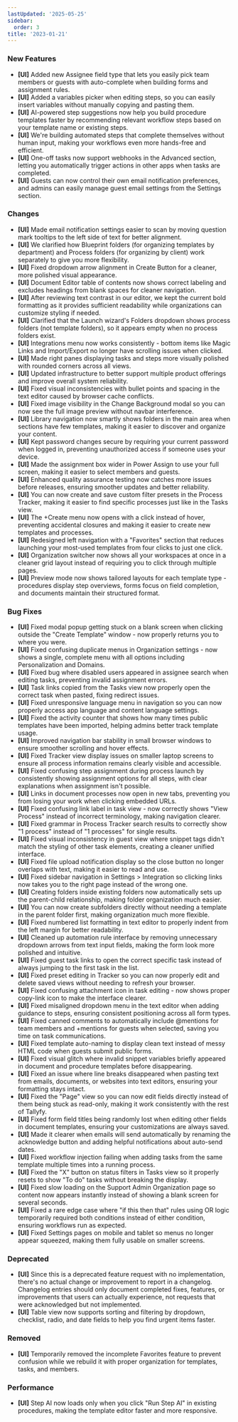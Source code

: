 ```yaml
---
lastUpdated: '2025-05-25'
sidebar:
  order: 3
title: '2023-01-21'
---
```


### New Features

- **[UI]** Added new Assignee field type that lets you easily pick team members or guests with auto-complete when building forms and assignment rules.
- **[UI]** Added a variables picker when editing steps, so you can easily insert variables without manually copying and pasting them.
- **[UI]** AI-powered step suggestions now help you build procedure templates faster by recommending relevant workflow steps based on your template name or existing steps.
- **[UI]** We're building automated steps that complete themselves without human input, making your workflows even more hands-free and efficient.
- **[UI]** One-off tasks now support webhooks in the Advanced section, letting you automatically trigger actions in other apps when tasks are completed.
- **[UI]** Guests can now control their own email notification preferences, and admins can easily manage guest email settings from the Settings section.

### Changes

- **[UI]** Made email notification settings easier to scan by moving question mark tooltips to the left side of text for better alignment.
- **[UI]** We clarified how Blueprint folders (for organizing templates by department) and Process folders (for organizing by client) work separately to give you more flexibility.
- **[UI]** Fixed dropdown arrow alignment in Create Button for a cleaner, more polished visual appearance.
- **[UI]** Document Editor table of contents now shows correct labeling and excludes headings from blank spaces for cleaner navigation.
- **[UI]** After reviewing text contrast in our editor, we kept the current bold formatting as it provides sufficient readability while organizations can customize styling if needed.
- **[UI]** Clarified that the Launch wizard's Folders dropdown shows process folders (not template folders), so it appears empty when no process folders exist.
- **[UI]** Integrations menu now works consistently - bottom items like Magic Links and Import/Export no longer have scrolling issues when clicked.
- **[UI]** Made right panes displaying tasks and steps more visually polished with rounded corners across all views.
- **[UI]** Updated infrastructure to better support multiple product offerings and improve overall system reliability.
- **[UI]** Fixed visual inconsistencies with bullet points and spacing in the text editor caused by browser cache conflicts.
- **[UI]** Fixed image visibility in the Change Background modal so you can now see the full image preview without navbar interference.
- **[UI]** Library navigation now smartly shows folders in the main area when sections have few templates, making it easier to discover and organize your content.
- **[UI]** Kept password changes secure by requiring your current password when logged in, preventing unauthorized access if someone uses your device.
- **[UI]** Made the assignment box wider in Power Assign to use your full screen, making it easier to select members and guests.
- **[UI]** Enhanced quality assurance testing now catches more issues before releases, ensuring smoother updates and better reliability.
- **[UI]** You can now create and save custom filter presets in the Process Tracker, making it easier to find specific processes just like in the Tasks view.
- **[UI]** The +Create menu now opens with a click instead of hover, preventing accidental closures and making it easier to create new templates and processes.
- **[UI]** Redesigned left navigation with a "Favorites" section that reduces launching your most-used templates from four clicks to just one click.
- **[UI]** Organization switcher now shows all your workspaces at once in a cleaner grid layout instead of requiring you to click through multiple pages.
- **[UI]** Preview mode now shows tailored layouts for each template type - procedures display step overviews, forms focus on field completion, and documents maintain their structured format.

### Bug Fixes

- **[UI]** Fixed modal popup getting stuck on a blank screen when clicking outside the "Create Template" window - now properly returns you to where you were.
- **[UI]** Fixed confusing duplicate menus in Organization settings - now shows a single, complete menu with all options including Personalization and Domains.
- **[UI]** Fixed bug where disabled users appeared in assignee search when editing tasks, preventing invalid assignment errors.
- **[UI]** Task links copied from the Tasks view now properly open the correct task when pasted, fixing redirect issues.
- **[UI]** Fixed unresponsive language menu in navigation so you can now properly access app language and content language settings.
- **[UI]** Fixed the activity counter that shows how many times public templates have been imported, helping admins better track template usage.
- **[UI]** Improved navigation bar stability in small browser windows to ensure smoother scrolling and hover effects.
- **[UI]** Fixed Tracker view display issues on smaller laptop screens to ensure all process information remains clearly visible and accessible.
- **[UI]** Fixed confusing step assignment during process launch by consistently showing assignment options for all steps, with clear explanations when assignment isn't possible.
- **[UI]** Links in document processes now open in new tabs, preventing you from losing your work when clicking embedded URLs.
- **[UI]** Fixed confusing link label in task view - now correctly shows "View Process" instead of incorrect terminology, making navigation clearer.
- **[UI]** Fixed grammar in Process Tracker search results to correctly show "1 process" instead of "1 processes" for single results.
- **[UI]** Fixed visual inconsistency in guest view where snippet tags didn't match the styling of other task elements, creating a cleaner unified interface.
- **[UI]** Fixed file upload notification display so the close button no longer overlaps with text, making it easier to read and use.
- **[UI]** Fixed sidebar navigation in Settings > Integration so clicking links now takes you to the right page instead of the wrong one.
- **[UI]** Creating folders inside existing folders now automatically sets up the parent-child relationship, making folder organization much easier.
- **[UI]** You can now create subfolders directly without needing a template in the parent folder first, making organization much more flexible.
- **[UI]** Fixed numbered list formatting in text editor to properly indent from the left margin for better readability.
- **[UI]** Cleaned up automation rule interface by removing unnecessary dropdown arrows from text input fields, making the form look more polished and intuitive.
- **[UI]** Fixed guest task links to open the correct specific task instead of always jumping to the first task in the list.
- **[UI]** Fixed preset editing in Tracker so you can now properly edit and delete saved views without needing to refresh your browser.
- **[UI]** Fixed confusing attachment icon in task editing - now shows proper copy-link icon to make the interface clearer.
- **[UI]** Fixed misaligned dropdown menu in the text editor when adding guidance to steps, ensuring consistent positioning across all form types.
- **[UI]** Fixed canned comments to automatically include @mentions for team members and +mentions for guests when selected, saving you time on task communications.
- **[UI]** Fixed template auto-naming to display clean text instead of messy HTML code when guests submit public forms.
- **[UI]** Fixed visual glitch where invalid snippet variables briefly appeared in document and procedure templates before disappearing.
- **[UI]** Fixed an issue where line breaks disappeared when pasting text from emails, documents, or websites into text editors, ensuring your formatting stays intact.
- **[UI]** Fixed the "Page" view so you can now edit fields directly instead of them being stuck as read-only, making it work consistently with the rest of Tallyfy.
- **[UI]** Fixed form field titles being randomly lost when editing other fields in document templates, ensuring your customizations are always saved.
- **[UI]** Made it clearer when emails will send automatically by renaming the acknowledge button and adding helpful notifications about auto-send dates.
- **[UI]** Fixed workflow injection failing when adding tasks from the same template multiple times into a running process.
- **[UI]** Fixed the "X" button on status filters in Tasks view so it properly resets to show "To do" tasks without breaking the display.
- **[UI]** Fixed slow loading on the Support Admin Organization page so content now appears instantly instead of showing a blank screen for several seconds.
- **[UI]** Fixed a rare edge case where "if this then that" rules using OR logic temporarily required both conditions instead of either condition, ensuring workflows run as expected.
- **[UI]** Fixed Settings pages on mobile and tablet so menus no longer appear squeezed, making them fully usable on smaller screens.

### Deprecated

- **[UI]** Since this is a deprecated feature request with no implementation, there's no actual change or improvement to report in a changelog. Changelog entries should only document completed fixes, features, or improvements that users can actually experience, not requests that were acknowledged but not implemented.
- **[UI]** Table view now supports sorting and filtering by dropdown, checklist, radio, and date fields to help you find urgent items faster.

### Removed

- **[UI]** Temporarily removed the incomplete Favorites feature to prevent confusion while we rebuild it with proper organization for templates, tasks, and members.

### Performance

- **[UI]** Step AI now loads only when you click "Run Step AI" in existing procedures, making the template editor faster and more responsive.
